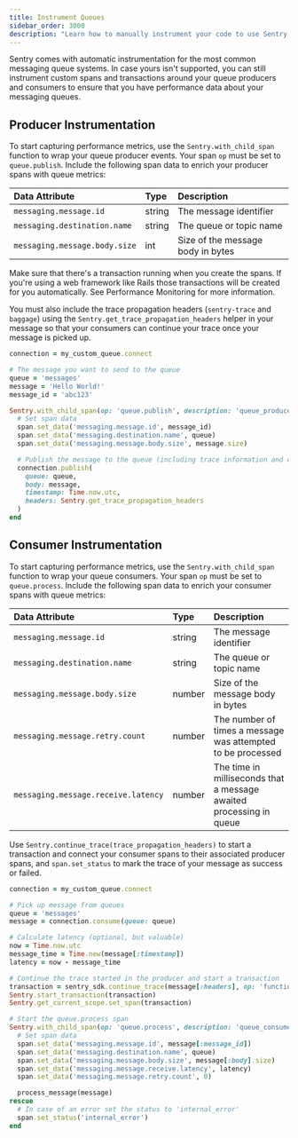 ```yaml
---
title: Instrument Queues
sidebar_order: 3000
description: "Learn how to manually instrument your code to use Sentry's Queues module. "
---
```

Sentry comes with automatic instrumentation for the most common messaging queue systems. In case yours isn't supported, you can still instrument custom spans and transactions around your queue producers and consumers to ensure that you have performance data about your messaging queues.

## Producer Instrumentation

To start capturing performance metrics, use the `Sentry.with_child_span` function to wrap your queue producer events. Your span `op` must be set to `queue.publish`. Include the following span data to enrich your producer spans with queue metrics:

| Data Attribute | Type | Description |
|:--|:--|:--|
| `messaging.message.id ` | string | The message identifier |
| `messaging.destination.name` | string | The queue or topic name |
| `messaging.message.body.size` | int | Size of the message body in bytes |

Make sure that there's a transaction running when you create the spans. If you're using a web framework like Rails those transactions will be created for you automatically. See <PlatformLink to='/tracing/'>Performance Monitoring</PlatformLink> for more information.

You must also include the trace propagation headers (`sentry-trace` and `baggage`) using the `Sentry.get_trace_propagation_headers` helper in your message so that your consumers can continue your trace once your message is picked up.

```ruby
connection = my_custom_queue.connect

# The message you want to send to the queue
queue = 'messages'
message = 'Hello World!'
message_id = 'abc123'

Sentry.with_child_span(op: 'queue.publish', description: 'queue_producer') do |span|
  # Set span data
  span.set_data('messaging.message.id', message_id)
  span.set_data('messaging.destination.name', queue)
  span.set_data('messaging.message.body.size', message.size)

  # Publish the message to the queue (including trace information and current timestamp)
  connection.publish(
    queue: queue,
    body: message,
    timestamp: Time.now.utc,
    headers: Sentry.get_trace_propagation_headers
  )
end
```

## Consumer Instrumentation

To start capturing performance metrics, use the `Sentry.with_child_span` function to wrap your queue consumers. Your span `op` must be set to `queue.process`. Include the following span data to enrich your consumer spans with queue metrics:

| Data Attribute | Type | Description |
|:--|:--|:--|
| `messaging.message.id ` | string | The message identifier |
| `messaging.destination.name` | string | The queue or topic name |
| `messaging.message.body.size` | number | Size of the message body in bytes |
| `messaging.message.retry.count ` | number | The number of times a message was attempted to be processed |
| `messaging.message.receive.latency ` | number | The time in milliseconds that a message awaited processing in queue |

Use `Sentry.continue_trace(trace_propagation_headers)` to start a transaction and connect your consumer spans to their associated producer spans, and `span.set_status` to mark the trace of your message as success or failed.

```ruby
connection = my_custom_queue.connect

# Pick up message from queues
queue = 'messages'
message = connection.consume(queue: queue)

# Calculate latency (optional, but valuable)
now = Time.now.utc
message_time = Time.new(message[:timestamp])
latency = now - message_time

# Continue the trace started in the producer and start a transaction
transaction = sentry_sdk.continue_trace(message[:headers], op: 'function', name: 'queue_consumer_transaction')
Sentry.start_transaction(transaction)
Sentry.get_current_scope.set_span(transaction)

# Start the queue.process span
Sentry.with_child_span(op: 'queue.process', description: 'queue_consumer') do |span|
  # Set span data
  span.set_data('messaging.message.id', message[:message_id])
  span.set_data('messaging.destination.name', queue)
  span.set_data('messaging.message.body.size', message[:body].size)
  span.set_data('messaging.message.receive.latency', latency)
  span.set_data('messaging.message.retry.count', 0)

  process_message(message)
rescue
  # In case of an error set the status to 'internal_error'
  span.set_status('internal_error')
end
```
